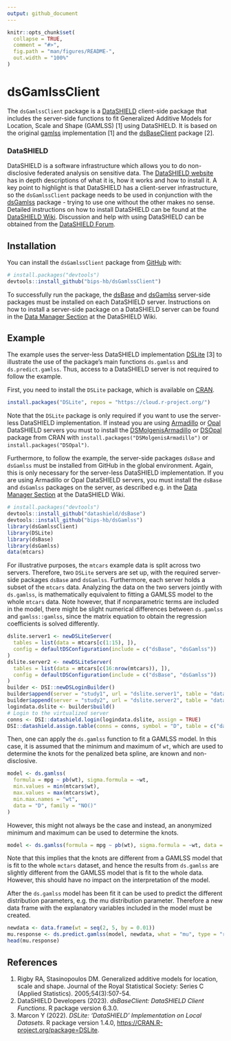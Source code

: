 ```yaml
---
output: github_document
---
```


<!-- README.md is generated from README.Rmd. Please edit that file -->

```r
knitr::opts_chunk$set(
  collapse = TRUE,
  comment = "#>",
  fig.path = "man/figures/README-",
  out.width = "100%"
)
```

# dsGamlssClient

<!-- badges: start -->

<!-- badges: end -->

The `dsGamlssClient` package is a [DataSHIELD](https://www.datashield.org) client-side package that includes the server-side functions to fit Generalized Additive Models for Location, Scale and Shape (GAMLSS) [1] using DataSHIELD. It is based on the original [gamlss](https://cran.r-project.org/package=gamlss) implementation [1] and the [dsBaseClient](https://github.com/datashield/dsBaseClient) package [2].

### DataSHIELD
DataSHIELD is a software infrastructure which allows you to do non-disclosive federated analysis on sensitive data. The [DataSHIELD website](https://www.datashield.org) has in depth descriptions of what it is, how it works and how to install it. A key point to highlight is that DataSHIELD has a client-server infrastructure, so the `dsGamlssClient` package needs to be used in conjunction with the [dsGamlss](https://github.com/bips-hb/dsGamlss) package - trying to use one without the other makes no sense. Detailed instructions on how to install DataSHIELD can be found at the [DataSHIELD Wiki](https://www.datashield.org/wiki). Discussion and help with using DataSHIELD can be obtained from the [DataSHIELD Forum](https://datashield.discourse.group/).

## Installation

You can install the `dsGamlssClient` package from [GitHub](https://github.com/) with:

``` r
# install.packages("devtools")
devtools::install_github("bips-hb/dsGamlssClient")
```

To successfully run the package, the [dsBase](https://github.com/datashield/dsBase) and [dsGamlss](https://github.com/bips-hb/dsGamlss) server-side packages must be installed on each DataSHIELD server. Instructions on how to install a server-side package on a DataSHIELD server can be found in the [Data Manager Section](https://wiki.datashield.org/en/getting-started/data-manager/overview) at the DataSHIELD Wiki.

## Example

The example uses the server-less DataSHIELD implementation [DSLite](https://cran.r-project.org/package=DSLite) [3] to illustrate the use of the package's main functions `ds.gamlss` and `ds.predict.gamlss`. Thus, access to a DataSHIELD server is not required to follow the example. 

First, you need to install the `DSLite` package, which is available on [CRAN](https://cran.r-project.org/). 

```r
install.packages("DSLite", repos = "https://cloud.r-project.org/")
```

Note that the `DSLite` package is only required if you want to use the server-less DataSHIELD implementation. If instead you are using [Armadillo](https://molgenis.github.io/molgenis-service-armadillo/) or [Opal](https://opaldoc.obiba.org/en/latest/) DataSHIELD servers you must to install the [DSMolgenisArmadillo](https://cran.r-project.org/package=DSMolgenisArmadillo) or [DSOpal](https://cran.r-project.org/package=DSOpal) package from CRAN with `install.packages("DSMolgenisArmadillo")` or `install.packages("DSOpal")`. 

Furthermore, to follow the example, the server-side packages `dsBase` and `dsGamlss` must be installed from GitHub in the global environment. Again, this is only necessary for the server-less DataSHIELD implementation. If you are using Armadillo or Opal DataSHIELD servers, you must install the `dsBase` and `dsGamlss` packages on the server, as described e.g. in the [Data Manager Section](https://wiki.datashield.org/en/getting-started/data-manager/overview) at the DataSHIELD Wiki.

```r
# install.packages("devtools")
devtools::install_github("datashield/dsBase")
devtools::install_github("bips-hb/dsGamlss")
library(dsGamlssClient)
library(DSLite)
library(dsBase)
library(dsGamlss)
data(mtcars)
```

For illustrative purposes, the `mtcars` example data is split across two servers. Therefore, two `DSLite` servers are set up, with the required server-side packages `dsBase` and `dsGamlss`. Furthermore, each server holds a subset of the `mtcars` data. Analyzing the data on the two servers jointly with `ds.gamlss`, is mathematically equivalent to fitting a GAMLSS model to the whole `mtcars` data. Note however, that if nonparametric terms are included in the model, there might be slight numerical differences between `ds.gamlss` and `gamlss::gamlss`, since the matrix equation to obtain the regression coefficients is solved differently.

```r
dslite.server1 <- newDSLiteServer(
  tables = list(data = mtcars[c(1:15), ]),
  config = defaultDSConfiguration(include = c("dsBase", "dsGamlss"))
)
dslite.server2 <- newDSLiteServer(
  tables = list(data = mtcars[c(16:nrow(mtcars)), ]),
  config = defaultDSConfiguration(include = c("dsBase", "dsGamlss"))
)
builder <- DSI::newDSLoginBuilder()
builder$append(server = "study1", url = "dslite.server1", table = "data", driver = "DSLiteDriver")
builder$append(server = "study2", url = "dslite.server2", table = "data", driver = "DSLiteDriver")
logindata.dslite <- builder$build()
# Login to the virtualized server
conns <- DSI::datashield.login(logindata.dslite, assign = TRUE)
DSI::datashield.assign.table(conns = conns, symbol = "D", table = c("data", "data"))
```

Then, one can apply the `ds.gamlss` function to fit a GAMLSS model. In this case, it is assumed that the minimum and maximum of `wt`, which are used to determine the knots for the penalized beta spline, are known and non-disclosive.

```r
model <- ds.gamlss(
  formula = mpg ~ pb(wt), sigma.formula = ~wt,
  min.values = min(mtcars$wt),
  max.values = max(mtcars$wt),
  min.max.names = "wt",
  data = "D", family = "NO()"
)
```

However, this might not always be the case and instead, an anonymized minimum and maximum can be used to determine the knots. 

```r
model <- ds.gamlss(formula = mpg ~ pb(wt), sigma.formula = ~wt, data = "D", family = "NO()")
```

Note that this implies that the knots are different from a GAMLSS model that is fit to the whole `mctars` dataset, and hence the results from `ds.gamlss` are slightly different
from the GAMLSS model that is fit to the whole data. However, this should have no impact on the interpretation of the model.

After the `ds.gamlss` model has been fit it can be used to predict the different distribution parameters, e.g. the mu distribution parameter. Therefore a new data frame with the explanatory variables included in the model must be created.
```r
newdata <- data.frame(wt = seq(2, 5, by = 0.01))
mu.response <- ds.predict.gamlss(model, newdata, what = "mu", type = "response")
head(mu.response)
```


## References
1. Rigby RA, Stasinopoulos DM. Generalized additive models for location, scale and shape. Journal of the Royal Statistical Society: Series C (Applied Statistics). 2005;54(3):507-54.
2. DataSHIELD Developers (2023). _dsBaseClient: DataSHIELD Client Functions_. R package version 6.3.0.
3. Marcon Y (2022). _DSLite: 'DataSHIELD' Implementation on Local Datasets_. R package version 1.4.0, <https://CRAN.R-project.org/package=DSLite>.
